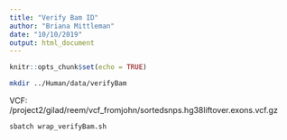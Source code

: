 ```yaml
---
title: "Verify Bam ID"
author: "Briana Mittleman"
date: "10/10/2019"
output: html_document
---
```


```r
knitr::opts_chunk$set(echo = TRUE)
```

```bash
mkdir ../Human/data/verifyBam
```

VCF: /project2/gilad/reem/vcf_fromjohn/sortedsnps.hg38liftover.exons.vcf.gz  


```bash
sbatch wrap_verifyBam.sh 
```

